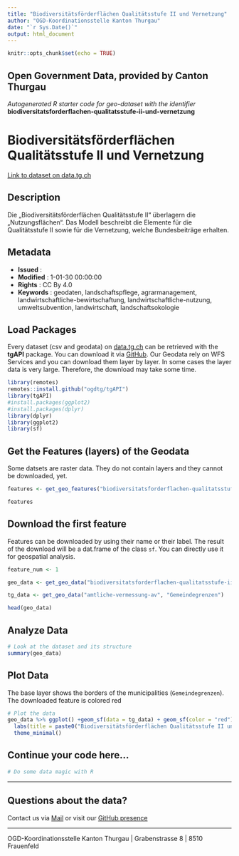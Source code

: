 ```yaml
---
title: "Biodiversitätsförderflächen Qualitätsstufe II und Vernetzung"
author: "OGD-Koordinationsstelle Kanton Thurgau"
date: "`r Sys.Date()`"
output: html_document
---
```


```r
knitr::opts_chunk$set(echo = TRUE)
```

## Open Government Data, provided by **Canton Thurgau**
*Autogenerated R starter code for geo-dataset with the identifier* **biodiversitatsforderflachen-qualitatsstufe-ii-und-vernetzung**


# **Biodiversitätsförderflächen Qualitätsstufe II und Vernetzung**

[Link to dataset on data.tg.ch](https://data.tg.ch/explore/dataset/biodiversitatsforderflachen-qualitatsstufe-ii-und-vernetzung/information/)

## Description

Die „Biodiversitätsförderflächen Qualitätsstufe II“ überlagern die „Nutzungsflächen“. Das Modell beschreibt die Elemente für die Qualitätsstufe II sowie für die Vernetzung, welche Bundesbeiträge erhalten.

## Metadata

- **Issued**                   : 
- **Modified**                 : 1-01-30 00:00:00
- **Rights**                   : CC By 4.0
- **Keywords**                 : geodaten, landschaftspflege, agrarmanagement, landwirtschaftliche-bewirtschaftung, landwirtschaftliche-nutzung, umweltsubvention, landwirtschaft, landschaftsokologie

## Load Packages

Every dataset (csv and geodata) on [data.tg.ch](https://data.tg.ch/pages/start/) can be retrieved with the **tgAPI** package. You can download it via [GitHub](https://github.com/ogdtg/tgAPI). Our Geodata rely on WFS Services and you can download them layer by layer. In some cases the layer data is very large. Therefore, the download may take some time.

```r
library(remotes)
remotes::install.github("ogdtg/tgAPI")
library(tgAPI)
#install.packages(ggplot2)
#install.packages(dplyr)
library(dplyr)
library(ggplot2)
library(sf)

```


## Get the Features (layers) of the Geodata

Some datsets are raster data. They do not contain layers and they cannot be downloaded, yet.

```r
features <- get_geo_features("biodiversitatsforderflachen-qualitatsstufe-ii-und-vernetzung")

features
```


## Download the first feature

Features can be downloaded by using their name or their label. The result of the download will be a dat.frame of the class `sf`. You can directly use it for geospatial analysis.

```r

feature_num <- 1

geo_data <- get_geo_data("biodiversitatsforderflachen-qualitatsstufe-ii-und-vernetzung",features$name[feature_num])

tg_data <- get_geo_data("amtliche-vermessung-av", "Gemeindegrenzen")

head(geo_data)
```


## Analyze Data

```r

# Look at the dataset and its structure
summary(geo_data)

```


## Plot Data

The base layer shows the borders of the municipalities (`Gemeindegrenzen`). The downloaded feature is colored red

```r

# Plot the data
geo_data %>% ggplot() +geom_sf(data = tg_data) + geom_sf(color = "red") +
  labs(title = paste0("Biodiversitätsförderflächen Qualitätsstufe II und Vernetzung: ",features$title[feature_num])) +
  theme_minimal()

```


## Continue your code here...


```r
# Do some data magic with R
```

------------------------------------------------------------------------

## Questions about the data?

Contact us via [Mail](mailto:ogd@tg.ch) or visit our [GitHub presence](https://github.com/ogdtg)


------------------------------------------------------------------------

OGD-Koordinationsstelle Kanton Thurgau | Grabenstrasse 8 | 8510 Frauenfeld
